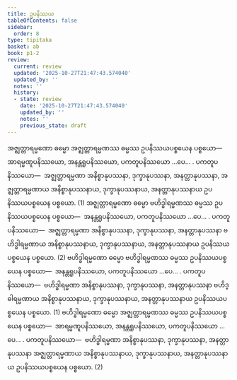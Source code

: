 ```yaml
---
title: ဥပနိဿယ
tableOfContents: false
sidebar:
  order: 8
type: tipitaka
basket: ab
book: p1-2
review:
  current: review
  updated: '2025-10-27T21:47:43.574040'
  updated_by: ''
  notes: ''
  history:
  - state: review
    date: '2025-10-27T21:47:43.574040'
    updated_by: ''
    notes: ''
    previous_state: draft
---
```



<ReviewStatus review={frontmatter.review} showDetails={true} />

<HypothesisAnnotation frontmatter={frontmatter} />

<DynamicBreadcrumb />

<Division number="19" book="p1-2" e="ch" v="37" p="460">

<Paragraph number="2905" book="p1-2">
အဇ္ဈတ္တာရမ္မဏော ဓမ္မော အဇ္ဈတ္တာရမ္မဏဿ ဓမ္မဿ ဥပနိဿယပစ္စယေန ပစ္စယော—  အာရမ္မဏူပနိဿယော, အနန္တရူပနိဿယော, ပကတူပနိဿယော …ပေ… . <Emphasis>ပကတူပနိဿယော</Emphasis>—  အဇ္ဈတ္တာရမ္မဏာ အနိစ္စာနုပဿနာ, ဒုက္ခာနုပဿနာ, အနတ္တာနုပဿနာ, အဇ္ဈတ္တာရမ္မဏာယ အနိစ္စာနုပဿနာယ, ဒုက္ခာနုပဿနာယ, အနတ္တာနုပဿနာယ ဥပနိဿယပစ္စယေန ပစ္စယော. (1)
</Paragraph>

<Paragraph number="2906" book="p1-2">
အဇ္ဈတ္တာရမ္မဏော ဓမ္မော ဗဟိဒ္ဓါရမ္မဏဿ ဓမ္မဿ ဥပနိဿယပစ္စယေန ပစ္စယော—  အနန္တရူပနိဿယော, ပကတူပနိဿယော …ပေ… . <Emphasis>ပကတူပနိဿယော</Emphasis>—  အဇ္ဈတ္တာရမ္မဏာ အနိစ္စာနုပဿနာ, ဒုက္ခာနုပဿနာ, အနတ္တာနုပဿနာ ဗဟိဒ္ဓါရမ္မဏာယ အနိစ္စာနုပဿနာယ, ဒုက္ခာနုပဿနာယ, အနတ္တာနုပဿနာယ ဥပနိဿယပစ္စယေန ပစ္စယော. (2)
</Paragraph>

</Division>
<Division number="20" book="p1-2" e="ch" v="37" p="460">

<Paragraph number="2907" book="p1-2">
ဗဟိဒ္ဓါရမ္မဏော ဓမ္မော ဗဟိဒ္ဓါရမ္မဏဿ ဓမ္မဿ ဥပနိဿယပစ္စယေန ပစ္စယော—  အနန္တရူပနိဿယော, ပကတူပနိဿယော …ပေ… . <Emphasis>ပကတူပနိဿယော</Emphasis>—  ဗဟိဒ္ဓါရမ္မဏာ အနိစ္စာနုပဿနာ, ဒုက္ခာနုပဿနာ, အနတ္တာနုပဿနာ ဗဟိဒ္ဓါရမ္မဏာယ အနိစ္စာနုပဿနာယ, ဒုက္ခာနုပဿနာယ, အနတ္တာနုပဿနာယ ဥပနိဿယပစ္စယေန ပစ္စယော. (1)
</Paragraph>

<Paragraph number="2908" book="p1-2">
ဗဟိဒ္ဓါရမ္မဏော ဓမ္မော အဇ္ဈတ္တာရမ္မဏဿ ဓမ္မဿ ဥပနိဿယပစ္စယေန ပစ္စယော—  အာရမ္မဏူပနိဿယော, အနန္တရူပနိဿယော, ပကတူပနိဿယော …ပေ… . <Emphasis>ပကတူပနိဿယော</Emphasis>—  ဗဟိဒ္ဓါရမ္မဏာ အနိစ္စာနုပဿနာ, ဒုက္ခာနုပဿနာ, အနတ္တာနုပဿနာ အဇ္ဈတ္တာရမ္မဏာယ အနိစ္စာနုပဿနာယ, ဒုက္ခာနုပဿနာယ, အနတ္တာနုပဿနာယ ဥပနိဿယပစ္စယေန ပစ္စယော. (2)
</Paragraph>
</Division>